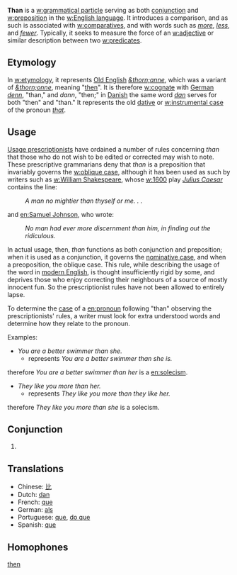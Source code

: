 '''Than''' is a [[w:grammatical particle]] serving as both [[w:grammatical conjunction|conjunction]] and [[w:preposition]] in the [[w:English language]].  It  introduces a comparison, and as such is associated with [[w:comparative]]s, and with words such as ''[[more]]'', ''[[less]]'', and ''[[fewer]]''.  Typically, it seeks to measure the force of an [[w:adjective]] or similar description between two [[w:predicate]]s.

== Etymology ==

In [[w:etymology]], it represents [[w:Old English language|Old English]] ''[[&thorn;anne]]'', which was a variant of ''[[&thorn;onne]]'', meaning "[[then]]".  It is therefore [[w:cognate]] with [[w:German language|German]] ''[[denn]]'', "than," and ''dann'', "then;" in [[w:Danish language|Danish]] the same word ''[[dan]]'' serves for both "then" and "than."  It represents the old [[w:dative case|dative]] or [[w:instrumental case]] of the pronoun ''[[that]]''.    

== Usage ==

[[w:Prescription (linguistics)|Usage prescriptionists]] have ordained a number of rules concerning ''than'' that those who do not wish to be edited or corrected may wish to note.  These prescriptive grammarians deny that ''than'' is a preposition that invariably governs the [[w:oblique case]], although it has been used as such by writers such as [[w:William Shakespeare]], whose [[w:1600]] play ''[[w:Julius Caesar (play)|Julius Caesar]]'' contains the line:

:''A man no mightier than thyself or me. . .''

and [[en:Samuel Johnson]], who wrote:

:''No man had ever more discernment than him, in finding out the ridiculous.''

In actual usage, then, ''than'' functions as both conjunction and preposition; when it is used as a conjunction, it governs the [[nominative case]], and when a preoposition, the oblique case.  This rule, while describing the usage of the word in [[modern English]], is thought insufficiently rigid by some, and deprives those who enjoy correcting their neighbours of a source of mostly innocent fun.  So the prescriptionist rules have not been allowed to entirely lapse.

To determine the [[en:noun case|case]] of a [[en:pronoun]] following "than" observing the prescriptionists' rules, a writer must look for extra understood words and determine how they relate to the pronoun.

Examples:

* ''You are a better swimmer than she.''
** represents ''You are a better swimmer than she is.''

therefore ''You are a better swimmer than her'' is a [[en:solecism]].

* ''They like you more than her.''
** represents ''They like you more than they like her.''

therefore ''They like you more than she'' is a solecism.

==Conjunction==

# 

==Translations==
*Chinese: [[比]]
*Dutch: [[dan]]
*French: [[que]]
*German: [[als]]
*Portuguese: [[que]], [[do que]]
*Spanish: [[que]]

==Homophones==
[[then]]